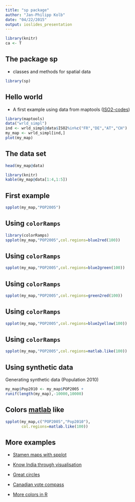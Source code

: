 ```yaml
---
title: "sp package"
author: "Jan-Philipp Kolb"
date: "04/22/2015"
output: ioslides_presentation
---
```




```r
library(knitr)
ca <- T
```

## The package sp

- classes and methods for spatial data

```r
library(sp)
```

## Hello world

- A first example using data from maptools ([ISO2-codes](http://en.wikipedia.org/wiki/ISO_3166-1_alpha-2))


```r
library(maptools)
data("wrld_simpl")
ind <- wrld_simpl@data$ISO2%in%c("FR","DE","AT","CH")
my_map <- wrld_simpl[ind,]
plot(my_map)
```


## The data set

```r
head(my_map@data)
```


```r
library(knitr)
kable(my_map@data[1:4,1:5])
```



## First example

```r
spplot(my_map,"POP2005")
```

## Using `colorRamps`

```r
library(colorRamps)
spplot(my_map,"POP2005",col.regions=blue2red(100))
```

## Using `colorRamps`

```r
spplot(my_map,"POP2005",col.regions=blue2green(100))
```

## Using `colorRamps`

```r
spplot(my_map,"POP2005",col.regions=green2red(100))
```

## Using `colorRamps`
```r
spplot(my_map,"POP2005",col.regions=blue2yellow(100))
```

## Using `colorRamps`
```r
spplot(my_map,"POP2005",col.regions=matlab.like(100))
```

## Using synthetic data

Generating synthetic data (Population 2010)

```r
my_map$Pop2010 <- my_map$POP2005 + 
runif(length(my_map),-10000,10000)
```


## Colors [matlab](http://de.mathworks.com/products/matlab/) like

```r
spplot(my_map,c("POP2005","Pop2010"),
       col.regions=matlab.like(100))
```

## More examples 

- [Stamen maps with spplot](https://procomun.wordpress.com/2013/04/24/stamen-maps-with-spplot/)

- [Know India through visualisation](http://justanotherdatablog.blogspot.de/2014/02/know-india-through-visualisations-1.html)

- [Great circles](https://procomun.wordpress.com/2011/05/20/great-circles/)

- [Canadian vote compass](http://blog.revolutionanalytics.com/2011/12/vote-compass-visualizing-canadian-poll-results-with-r.html)

- [More colors in R](http://www.r-bloggers.com/using-the-new-viridis-colormap-in-r-thanks-to-simon-garnier/)
